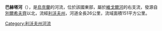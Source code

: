 {{unreferenced|time=2018-08-07T22:53:35+00:00}}
'''巴赫塔河'''（{{lang-uk|Бухта}}），是[[烏克蘭|烏克蘭]]的河流，位於該國東部，屬於[[維戈爾河|維戈爾河]]的右支流，發源自[[別爾希夫齊_(桑博爾區)|別爾希夫齊]]以北，流經[[利沃夫州|利沃夫州]]，河道全長26公里，流域面積151平方公里。

{{DEFAULTSORT:Бухта (річка)}}
[[Category:利沃夫州河流|Category:利沃夫州河流]]


{{Ukraine-river-stub}}